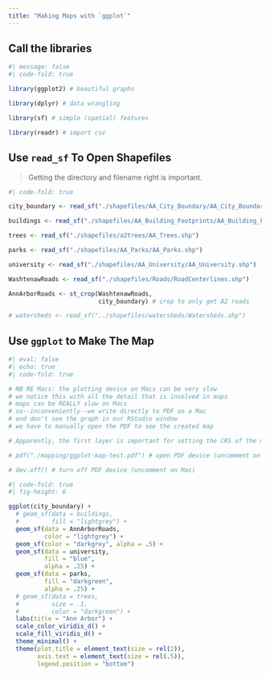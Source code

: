 ```yaml
---
title: "Making Maps with `ggplot`"
---
```


## Call the libraries {#sec-ggplot-map}

```r
#| message: false
#| code-fold: true

library(ggplot2) # beautiful graphs

library(dplyr) # data wrangling

library(sf) # simple (spatial) features

library(readr) # import csv

```

## Use `read_sf` To Open Shapefiles

> Getting the directory and filename right is important.


```r
#| code-fold: true

city_boundary <- read_sf("./shapefiles/AA_City_Boundary/AA_City_Boundary.shp")

buildings <- read_sf("./shapefiles/AA_Building_Footprints/AA_Building_Footprints.shp")

trees <- read_sf("./shapefiles/a2trees/AA_Trees.shp")

parks <- read_sf("./shapefiles/AA_Parks/AA_Parks.shp")

university <- read_sf("./shapefiles/AA_University/AA_University.shp")

WashtenawRoads <- read_sf("./shapefiles/Roads/RoadCenterlines.shp")

AnnArborRoads <- st_crop(WashtenawRoads, 
                         city_boundary) # crop to only get A2 roads

# watersheds <- read_sf("../shapefiles/watersheds/Watersheds.shp")

```


## Use `ggplot` to Make The Map

```r
#| eval: false
#| echo: true
#| code-fold: true

# NB RE Macs: the plotting device on Macs can be very slow
# we notice this with all the detail that is involved in maps
# maps can be REALLY slow on Macs
# so--inconveniently--we write directly to PDF on a Mac
# and don't see the graph in our RStudio window
# we have to manually open the PDF to see the created map

# Apparently, the first layer is important for setting the CRS of the map

# pdf("./mapping/ggplot-map-test.pdf") # open PDF device (uncomment on Mac)

# dev.off() # turn off PDF device (uncomment on Mac)

```

```r
#| code-fold: true
#| fig-height: 6

ggplot(city_boundary) +
  # geom_sf(data = buildings,
  #         fill = "lightgrey") +
  geom_sf(data = AnnArborRoads, 
          color = "lightgrey") +
  geom_sf(color = "darkgrey", alpha = .5) +
  geom_sf(data = university, 
          fill = "blue", 
          alpha = .25) + 
  geom_sf(data = parks, 
          fill = "darkgreen", 
          alpha = .25) +
  # geom_sf(data = trees, 
  #         size = .1,
  #         color = "darkgreen") +
  labs(title = "Ann Arbor") +
  scale_color_viridis_d() +
  scale_fill_viridis_d() +
  theme_minimal() +
  theme(plot.title = element_text(size = rel(2)), 
        axis.text = element_text(size = rel(.5)),
        legend.position = "bottom") 

```







